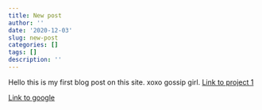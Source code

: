 ```yaml
---
title: New post
author: ''
date: '2020-12-03'
slug: new-post
categories: []
tags: []
description: ''
---
```


Hello this is my first blog post on this site. xoxo  gossip girl. 
[Link to project 1](/projects/project1/)

[Link to google](https://www.google.com)
